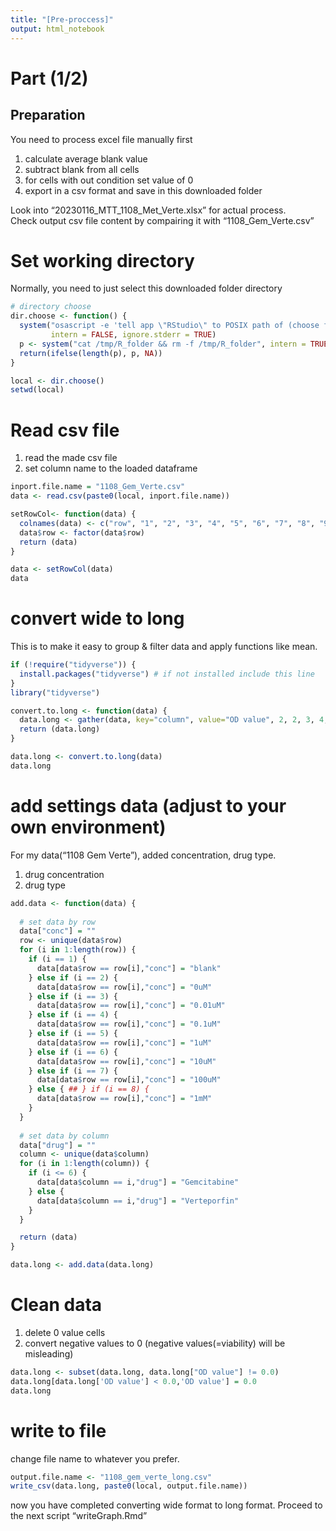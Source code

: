 ```yaml
---
title: "[Pre-proccess]"
output: html_notebook
---
```


# Part (1/2)

## Preparation

You need to process excel file manually first

 1. calculate average blank value
 2. subtract blank from all cells
 3. for cells with out condition set value of 0
 4. export in a csv format and save in this downloaded folder

 Look into "20230116_MTT_1108_Met_Verte.xlsx" for actual process.<br>
 Check output csv file content by compairing it with "1108_Gem_Verte.csv"


# Set working directory

Normally, you need to just select this downloaded folder directory

```r
# directory choose
dir.choose <- function() {
  system("osascript -e 'tell app \"RStudio\" to POSIX path of (choose folder with prompt \"Choose Folder:\")' > /tmp/R_folder",
         intern = FALSE, ignore.stderr = TRUE)
  p <- system("cat /tmp/R_folder && rm -f /tmp/R_folder", intern = TRUE)
  return(ifelse(length(p), p, NA))
}

local <- dir.choose()
setwd(local)
```

# Read csv file

1. read the made csv file 
2. set column name to the loaded dataframe

```r
inport.file.name = "1108_Gem_Verte.csv"
data <- read.csv(paste0(local, inport.file.name))

setRowCol<- function(data) {
  colnames(data) <- c("row", "1", "2", "3", "4", "5", "6", "7", "8", "9", "10", "11", "12")
  data$row <- factor(data$row)
  return (data)
} 

data <- setRowCol(data)
data
```


# convert wide to long

This is to make it easy to group & filter data and apply functions like mean.

```r
if (!require("tidyverse")) {
  install.packages("tidyverse") # if not installed include this line
}
library("tidyverse")

convert.to.long <- function(data) {
  data.long <- gather(data, key="column", value="OD value", 2, 2, 3, 4, 5, 6, 7, 8, 9, 10, 11, 12, 13)
  return (data.long)
}

data.long <- convert.to.long(data)
data.long
```


# add settings data (adjust to your own environment)

For my data("1108 Gem Verte"), added concentration, drug type.

1. drug concentration
2. drug type

```r
add.data <- function(data) {
  
  # set data by row
  data["conc"] = ""
  row <- unique(data$row)
  for (i in 1:length(row)) {
    if (i == 1) {
      data[data$row == row[i],"conc"] = "blank" 
    } else if (i == 2) {
      data[data$row == row[i],"conc"] = "0uM" 
    } else if (i == 3) {
      data[data$row == row[i],"conc"] = "0.01uM" 
    } else if (i == 4) {
      data[data$row == row[i],"conc"] = "0.1uM" 
    } else if (i == 5) {
      data[data$row == row[i],"conc"] = "1uM" 
    } else if (i == 6) {
      data[data$row == row[i],"conc"] = "10uM" 
    } else if (i == 7) {
      data[data$row == row[i],"conc"] = "100uM" 
    } else { ## } if (i == 8) {
      data[data$row == row[i],"conc"] = "1mM" 
    }
  }
  
  # set data by column
  data["drug"] = ""
  column <- unique(data$column)
  for (i in 1:length(column)) {
    if (i <= 6) {
      data[data$column == i,"drug"] = "Gemcitabine"
    } else {
      data[data$column == i,"drug"] = "Verteporfin"
    }
  }

  return (data)
}

data.long <- add.data(data.long)
```

# Clean data

1. delete 0 value cells
2. convert negative values to 0 
(negative values(=viability) will be misleading)

```r
data.long <- subset(data.long, data.long["OD value"] != 0.0)
data.long[data.long['OD value'] < 0.0,'OD value'] = 0.0 
data.long
```

# write to file

change file name to whatever you prefer.

```r
output.file.name <- "1108_gem_verte_long.csv"
write_csv(data.long, paste0(local, output.file.name))
```

now you have completed converting wide format to long format.
Proceed to the next script "writeGraph.Rmd"

